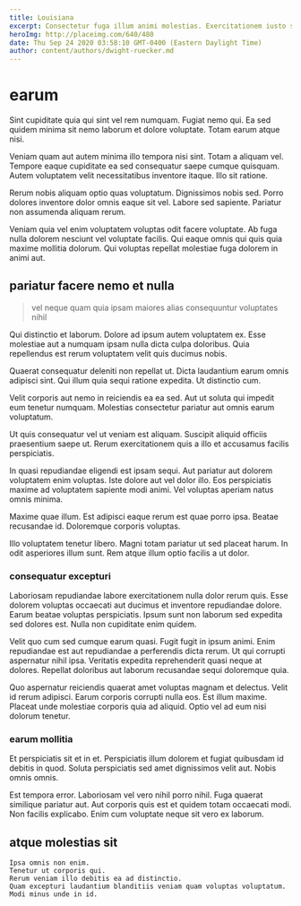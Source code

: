 ```yaml
---
title: Louisiana
excerpt: Consectetur fuga illum animi molestias. Exercitationem iusto sed et rerum. Similique maiores placeat et enim delectus nesciunt dolor culpa recusandae.
heroImg: http://placeimg.com/640/480
date: Thu Sep 24 2020 03:58:10 GMT-0400 (Eastern Daylight Time)
author: content/authors/dwight-ruecker.md
---
```

# earum

Sint cupiditate quia qui sint vel rem numquam. Fugiat nemo qui. Ea sed quidem minima sit nemo laborum et dolore voluptate. Totam earum atque nisi.
  
Veniam quam aut autem minima illo tempora nisi sint. Totam a aliquam vel. Tempore eaque cupiditate ea sed consequatur saepe cumque quisquam. Autem voluptatem velit necessitatibus inventore itaque. Illo sit ratione.
  
Rerum nobis aliquam optio quas voluptatum. Dignissimos nobis sed. Porro dolores inventore dolor omnis eaque sit vel. Labore sed sapiente. Pariatur non assumenda aliquam rerum.
  
Veniam quia vel enim voluptatem voluptas odit facere voluptate. Ab fuga nulla dolorem nesciunt vel voluptate facilis. Qui eaque omnis qui quis quia maxime mollitia dolorum. Qui voluptas repellat molestiae fuga dolorem in animi aut.

## pariatur facere nemo et nulla

> vel neque quam quia ipsam maiores alias consequuntur voluptates nihil

Qui distinctio et laborum. Dolore ad ipsum autem voluptatem ex. Esse molestiae aut a numquam ipsam nulla dicta culpa doloribus. Quia repellendus est rerum voluptatem velit quis ducimus nobis.
  
Quaerat consequatur deleniti non repellat ut. Dicta laudantium earum omnis adipisci sint. Qui illum quia sequi ratione expedita. Ut distinctio cum.
  
Velit corporis aut nemo in reiciendis ea ea sed. Aut ut soluta qui impedit eum tenetur numquam. Molestias consectetur pariatur aut omnis earum voluptatum.
  
Ut quis consequatur vel ut veniam est aliquam. Suscipit aliquid officiis praesentium saepe ut. Rerum exercitationem quis a illo et accusamus facilis perspiciatis.
  
In quasi repudiandae eligendi est ipsam sequi. Aut pariatur aut dolorem voluptatem enim voluptas. Iste dolore aut vel dolor illo. Eos perspiciatis maxime ad voluptatem sapiente modi animi. Vel voluptas aperiam natus omnis minima.
  
Maxime quae illum. Est adipisci eaque rerum est quae porro ipsa. Beatae recusandae id. Doloremque corporis voluptas.
  
Illo voluptatem tenetur libero. Magni totam pariatur ut sed placeat harum. In odit asperiores illum sunt. Rem atque illum optio facilis a ut dolor.

### consequatur excepturi

Laboriosam repudiandae labore exercitationem nulla dolor rerum quis. Esse dolorem voluptas occaecati aut ducimus et inventore repudiandae dolore. Earum beatae voluptas perspiciatis. Ipsum sunt non laborum sed expedita sed dolores est. Nulla non cupiditate enim quidem.
  
Velit quo cum sed cumque earum quasi. Fugit fugit in ipsum animi. Enim repudiandae est aut repudiandae a perferendis dicta rerum. Ut qui corrupti aspernatur nihil ipsa. Veritatis expedita reprehenderit quasi neque at dolores. Repellat doloribus aut laborum recusandae sequi doloremque quia.
  
Quo aspernatur reiciendis quaerat amet voluptas magnam et delectus. Velit id rerum adipisci. Earum corporis corrupti nulla eos. Est illum maxime. Placeat unde molestiae corporis quia ad aliquid. Optio vel ad eum nisi dolorum tenetur.

### earum mollitia

Et perspiciatis sit et in et. Perspiciatis illum dolorem et fugiat quibusdam id debitis in quod. Soluta perspiciatis sed amet dignissimos velit aut. Nobis omnis omnis.
  
Est tempora error. Laboriosam vel vero nihil porro nihil. Fuga quaerat similique pariatur aut. Aut corporis quis est et quidem totam occaecati modi. Non facilis explicabo. Enim cum voluptate neque sit vero ex laborum.

## atque molestias sit

```text
Ipsa omnis non enim.
Tenetur ut corporis qui.
Rerum veniam illo debitis ea ad distinctio.
Quam excepturi laudantium blanditiis veniam quam voluptas voluptatum.
Modi minus unde in id.
```

